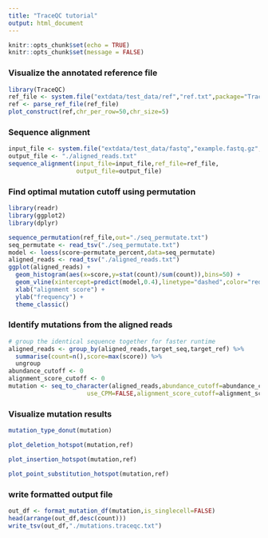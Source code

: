 ```yaml
---
title: "TraceQC tutorial"
output: html_document
---
```


```r
knitr::opts_chunk$set(echo = TRUE)
knitr::opts_chunk$set(message = FALSE)
```

### Visualize the annotated reference file
```r
library(TraceQC)
ref_file <- system.file("extdata/test_data/ref","ref.txt",package="TraceQC")
ref <- parse_ref_file(ref_file)
plot_construct(ref,chr_per_row=50,chr_size=5)
```

### Sequence alignment
```r
input_file <- system.file("extdata/test_data/fastq","example.fastq.gz",package="TraceQC")
output_file <- "./aligned_reads.txt"
sequence_alignment(input_file=input_file,ref_file=ref_file,
                   output_file=output_file)
```

### Find optimal mutation cutoff using permutation
```r
library(readr)
library(ggplot2)
library(dplyr)

sequence_permutation(ref_file,out="./seq_permutate.txt")
seq_permutate <- read_tsv("./seq_permutate.txt")
model <- loess(score~permutate_percent,data=seq_permutate)
aligned_reads <- read_tsv("./aligned_reads.txt")
ggplot(aligned_reads) +
  geom_histogram(aes(x=score,y=stat(count)/sum(count)),bins=50) +
  geom_vline(xintercept=predict(model,0.4),linetype="dashed",color="red",size=2) +
  xlab("alignment score") +
  ylab("frequency") +
  theme_classic()
```

### Identify mutations from the aligned reads
```r
# group the identical sequence together for faster runtime
aligned_reads <- group_by(aligned_reads,target_seq,target_ref) %>%
  summarise(count=n(),score=max(score)) %>%
  ungroup
abundance_cutoff <- 0
alignment_score_cutoff <- 0
mutation <- seq_to_character(aligned_reads,abundance_cutoff=abundance_cutoff,
                      use_CPM=FALSE,alignment_score_cutoff=alignment_score_cutoff)
```

### Visualize mutation results
```r
mutation_type_donut(mutation)
```

```r
plot_deletion_hotspot(mutation,ref)
```

```r
plot_insertion_hotspot(mutation,ref)
```

```r
plot_point_substitution_hotspot(mutation,ref)
```

### write formatted output file
```r
out_df <- format_mutation_df(mutation,is_singlecell=FALSE)
head(arrange(out_df,desc(count)))
write_tsv(out_df,"./mutations.traceqc.txt")
```

